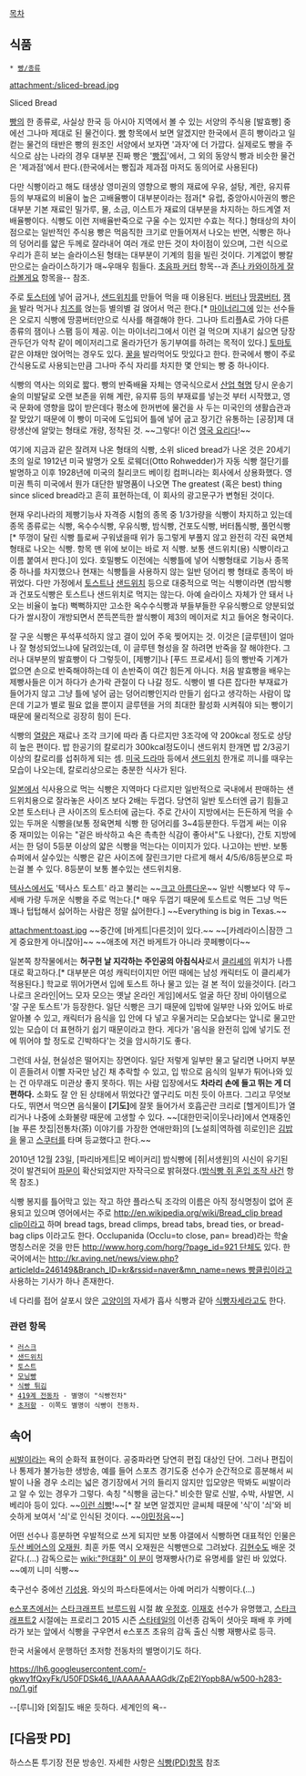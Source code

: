 [[목차]]
== 식품 ==
 * [[빵/종류]]

attachment:/sliced-bread.jpg

Sliced Bread

[[빵]]의 한 종류로, 사실상 한국 등 아시아 지역에서 볼 수 있는 서양의 주식용 [발효빵] 중에선 그나마 제대로 된 물건이다. [[빵]] 항목에서 보면 알겠지만 한국에서 흔히 빵이라고 일컫는 물건의 태반은 빵의 원조인 서양에서 보자면 '과자'에 더 가깝다. 실제로도 빵을 주식으로 삼는 나라의 경우 대부분 진짜 빵은 '[[빵집]]'에서, 그 외의 동양식 빵과 비슷한 물건은 '제과점'에서 판다.(한국에서는 빵집과 제과점 마저도 동의어로 사용된다)

다만 식빵이라고 해도 태생상 영미권의 영향으로 빵의 재료에 우유, 설탕, 계란, 유지류 등의 부재료의 비율이 높은 고배율빵이 대부분이라는 점과[* 유럽, 중앙아시아권의 빵은 대부분 기본 재료인 밀가루, 물, 소금, 이스트가 재료의 대부분을 차지하는 하드계열 저배율빵이다. 식빵도 이런 저배율반죽으로 구울 수는 있지만 수효는 적다.] 형태상의 차이점으로는 일반적인 주식용 빵은 먹음직한 크기로 만들어져서 나오는 반면, 식빵은 하나의 덩어리를 얇은 두께로 잘라내어 여러 개로 만든 것이 차이점이 있으며, 그런 식으로 우리가 흔히 보는 슬라이스된 형태는 대부분이 기계의 힘을 빌린 것이다. 기계없이 빵칼만으로는 슬라이스하기가 매~우매우 힘들다. [[초음파 커터]] 항목--과 [[존나 카와이하게 잘라볼게요]] 항목을-- 참조.

주로 [[토스터]]에 넣어 굽거나, [[샌드위치]]를 만들어 먹을 때 이용된다. [[버터]]나 [[땅콩버터]], [[잼]]을 발라 먹거나 [[치즈]]를 얹는등 별의별 걸 얹어서 먹곤 한다.[* [[마이너리그]]에 있는 선수들은 오로지 식빵에 땅콩버터만으로 식사를 해결해야 한다. 그나마 트리플A로 가야 다른 종류의 잼이나 스팸 등이 제공. 이는 마이너리그에서 이런 걸 먹으며 지내기 싫으면 당장 관두던가 악착 같이 메이저리그로 올라가던가 동기부여를 하려는 목적이 있다.] [[토마토]] 같은 야채만 얹어먹는 경우도 있다. [[꿀]]을 발라먹어도 맛있다고 한다. 한국에서 빵이 주로 간식용도로 사용되는만큼 그나마 주식 자리를 차지한 몇 안되는 빵 중 하나이다.

식빵의 역사는 의외로 짧다. 빵의 반죽배율 자체는 영국식으로서 [[산업 혁명]] 당시 운송기술의 미발달로 오랜 보존을 위해 계란, 유지류 등의 부재료를 넣는것 부터 시작했고, 영국 문화에 영향을 많이 받은데다 평소에 한꺼번에 물건을 사 두는 미국인의 생활습관과 잘 맞았기 때문에 이 빵이 미국에 도입되어 틀에 넣어 굽고 장기간 유통하는 [공장]제 대량생산에 알맞는 형태로 개량, 정착된 것. ~~그렇다! 이건 [[영국 요리]]다!~~

여기에 지금과 같은 잘려져 나온 형태의 식빵, 소위 sliced bread가 나온 것은 20세기 초의 일로 1912년 미국 발명가 오토 로웨더(Otto Rohwedder)가 자동 식빵 절단기를 발명하고 이후 1928년에 미국의 칠리코드 베이킹 컴퍼니라는 회사에서 상용화했다. 영미권 특히 미국에서 뭔가 대단한 발명품이 나오면 The greatest (혹은 best) thing since sliced bread라고 흔히 표현하는데, 이 회사의 광고문구가 변형된 것이다.

현재 우리나라의 제빵기능사 자격증 시험의 종목 중 1/3가량을 식빵이 차지하고 있는데 종목 종류로는 식빵, 옥수수식빵, 우유식빵, 밤식빵, 건포도식빵, 버터톱식빵, 풀먼식빵[* 뚜껑이 달린 식빵 틀로써 구워냈을때 위가 둥그렇게 부풀지 않고 완전히 각진 육면체 형태로 나오는 식빵. 항목 맨 위에 보이는 바로 저 식빵. 보통 샌드위치(용) 식빵이라고 이름 붙여서 판다.]이 있다. 호밀빵도 이전에는 식빵틀에 넣어 식빵형태로 기능사 종목 중 하나를 차지했으나 현재는 식빵틀을 사용하지 않는 일반 덩어리 빵 형태로 종목이 바뀌었다. 다만 가정에서 [[토스트]]나 [[샌드위치]] 등으로 대중적으로 먹는 식빵이라면 (밤식빵과 건포도식빵은 토스트나 샌드위치로 먹지는 않는다. 아예 슬라이스 자체가 안 돼서 나오는 비율이 높다) 뻑뻑하지만 고소한 옥수수식빵과 부들부들한 우유식빵으로 양분되었다가 쌀시장이 개방되면서 쫀득쫀득한 쌀식빵이 제3의 메이저로 치고 들어온 형국이다.

잘 구운 식빵은 푸석푸석하지 않고 결이 있어 주욱 찢어지는 것. 이것은 [글루텐]이 얼마나 잘 형성되었느냐에 달려있는데, 이 글루텐 형성을 잘 하려면 반죽을 잘 해야한다. 그러나 대부분의 발효빵이 다 그렇듯이, [제빵기]나 [푸드 프로세서] 등의 빵반죽 기계가 없으면 손으로 반죽해야하는데 이 손반죽이 여간 힘든게 아니다. 처음 발효빵을 배우는 제빵사들은 이거 하다가 손가락 관절이 다 나갈 정도. 식빵이 별 다른 잡다한 부재료가 들어가지 않고 그냥 틀에 넣어 굽는 덩어리빵인지라 만들기 쉽다고 생각하는 사람이 많은데 기교가 별로 필요 없을 뿐이지 글루텐을 거의 최대한 활성화 시켜줘야 되는 빵이기 때문에 물리적으로 굉장히 힘이 든다. 

식빵의 [[열량]]은 재료나 조각 크기에 따라 좀 다르지만  3조각에 약 200kcal 정도로 상당히 높은 편이다. 밥 한공기의 칼로리가 300kcal정도이니 샌드위치 한개면 밥 2/3공기 이상의 칼로리를 섭취하게 되는 셈. [[미국 드라마]] 등에서 [[샌드위치]] 한개로 끼니를 때우는 모습이 나오는데, 칼로리상으로는 충분한 식사가 된다.

[[일본]]에서 식사용으로 먹는 식빵은 지역마다 다르지만 일반적으로 국내에서 판매하는 샌드위치용으로 잘라놓은 사이즈 보다 2배는 두껍다. 당연히 일반 토스터엔 굽기 힘들고 오븐 토스터나 큰 사이즈의 토스터에 굽는다. 주로 간사이 지방에서는 든든하게 먹을 수 있는 두꺼운 식빵을(보통 정육면체 식빵 한 덩어리를 3~4등분한다. 두껍게 써는 이유 중 재미있는 이유는 "겉은 바삭하고 속은 촉촉한 식감이 좋아서"도 나왔다), 간토 지방에서는 한 덩이 5등분 이상의 얇은 식빵을 먹는다는 이미지가 있다. 나고야는 반반. 보통 슈퍼에서 살수있는 식빵은 같은 사이즈에 잘린크기만 다르게 해서 4/5/6/8등분으로 파는걸 볼 수 있다. 8등분이 보통 볼수있는 샌드위치용.

[[텍사스]]에서도 '텍사스 토스트' 라고 불리는 ~~[[크고 아름다운]]~~ 일반 식빵보다 약 두~세배 가량 두꺼운 식빵을 주로 먹는다.[* 매우 두껍기 때문에 토스트로 먹든 그냥 먹든 꽤나 텁텁해서 싫어하는 사람은 정말 싫어한다.] ~~Everything is big in Texas.~~

attachment:toast.jpg
~~중간에 [바게트|다른것]이 있다.~~ ~~[카레라이스|잠깐 그게 중요한게 아니잖아]~~ ~~애초에 저건 바게트가 아니라 콧페빵이다~~

일본쪽 창작물에서는 '''허구헌 날 지각하는 주인공의 아침식사'''로서 [[클리셰]]의 위치가 나름대로 확고하다.[* 대부분은 여성 캐릭터이지만 어떤 때에는 남성 캐릭터도 이 클리셰가 적용된다.] 학교로 뛰어가면서 입에 토스트 하나 물고 있는 걸 본 적이 있을것이다. [라그나로크 온라인|어느 모자 모으는 옛날 온라인 게임]에서도 얼굴 하단 장비 아이템으로 '잘 구운 토스트'가 등장한다. 
일단 식빵은 크기 때문에 입밖에 일부만 나와 있어도 바로 알아볼 수 있고, 캐릭터가 음식을 입 안에 다 넣고 우물거리는 모습보다는 앞니로 물고만 있는 모습이 더 표현하기 쉽기 때문이라고 한다. 게다가 '음식을 완전히 입에 넣기도 전에 뛰어야 할 정도로 긴박하다'는 것을 암시하기도 좋다.

그런데 사실, 현실성은 떨어지는 장면이다. 일단 저렇게 일부만 물고 달리면 나머지 부분이 흔들려서 이빨 자국만 남긴 채 추락할 수 있고, 입 밖으로 음식의 일부가 튀어나와 있는 건 아무래도 미관상 좋지 못하다. 뛰는 사람 입장에서도 '''차라리 손에 들고 뛰는 게 더 편하다.''' 소화도 잘 안 된 상태에서 뛰었다간 옆구리도 미친 듯이 아프다. 그리고 무엇보다도, 뛰면서 먹으면 음식물이 '''[기도]'''에 잘못 들어가서 호흡곤란 크리로 [헬게이트]가 열리거나 나중에 소화불량 때문에 고생할 수 있다. ~~[대한민국|이웃나라]에서 연재중인 [늘 푸른 찻집|전통차(茶) 이야기를 가장한 연애만화]의 [노설희|역하렘 히로인]은 [[김밥]]을 물고 [[스쿠터]]를 타며 등교했다고 한다.~~

2010년 12월 23일, [파리바게트|모 베이커리] 밤식빵에 [쥐|서생원]의 시신이 유기된 것이 발견되어 [[파문]]이 확산되었지만 자작극으로 밝혀졌다.([[밤식빵 쥐 혼입 조작 사건]] 항목 참조.)

식빵 봉지를 틀어막고 있는 작고 하얀 플라스틱 조각의 이름은 아직 정식명칭이 없어 혼용되고 있으며 영어에서는 주로 [[http://en.wikipedia.org/wiki/Bread_clip bread clip]]이라고 하며 bread tags, bread climps, bread tabs, bread ties, or bread-bag clips 이라고도 한다.  Occlupanida (Occlu=to close, pan= bread)라는 학술 명칭스러운 것을 만든 [[http://www.horg.com/horg/?page_id=921 단체]]도 있다. 한국어에서는 [[http://kr.aving.net/news/view.php?articleId=246149&Branch_ID=kr&rssid=naver&mn_name=news 빵클립]]이라고 사용하는 기사가 하나 존재한다. 

네 다리를 접어 살포시 앉은 [[고양이]]의 자세가 흡사 식빵과 같아 [[식빵자세]]라고도 한다.

=== 관련 항목 ===
 * [[러스크]]
 * [[샌드위치]]
 * [[토스트]] 
 * [[모닝빵]]
 * [[식빵 튀김]]
 * [[419계 전동차]] - 별명이 "식빵전차"
 * [[초저항]] - 이쪽도 별명이 식빵이 전동차.

== 속어 ==
[[씨발]]이라는 욕의 순화적 표현이다. 공중파라면 당연히 편집 대상인 단어. 그러나 편집이나 통제가 불가능한 생방송, 예를 들어 스포츠 경기도중 선수가 순간적으로 흥분해서 씨발이 나올 경우 소리는 넓은 경기장에서 거의 들리지 않지만 입모양은 딱봐도 씨발이라고 알 수 있는 경우가 그렇다. 속칭 "식빵을 굽는다." 비슷한 말로 신발, 수박, 사발면, 시베리아 등이 있다. ~~[http://newslibrary.naver.com/viewer/index.nhn?articleId=1985040500209204019&edtNo=2&printCount=1&publishDate=1985-04-05&officeId=00020&pageNo=4&printNo=19540&publishType=00020 이런 싀빵]!~~[* 잘 보면 알겠지만 글씨체 때문에 '식'이 '싀'와 비슷하게 보여서 '싀'로 인식된 것이다. ~~[[야민정음]]~~]

어떤 선수나 흥분하면 우발적으로 쓰게 되지만 보통 야갤에서 식빵하면 대표적인 인물은 [[두산 베어스]]의 [[오재원]]. 최훈 카툰 역시 오재원은 식빵맨으로 그려놨다. [[김현수]]도 배운 것 같다.(...) 감독으로는 [[wiki:"한대화" 이 분]]이 명재빵사(?)로 유명세를 알린 바 있었다. ~~예끼 니미 식빵~~

축구선수 중에선 [[기성용]]. 와싯의 파스타툰에서는 아예 머리가 식빵이다.(...)

[[e스포츠]]에서는 [[스타크래프트]] [[브루드워]] 시절 故 [[우정호]]. [[이재호]] 선수가 유명했고, [[스타크래프트2]] 시절에는 프로리그 2015 시즌 [[스타테일]]의 이선종 감독이 셧아웃 패배 후 카메라가 보는 앞에서 식빵을 구우면서 e스포츠 초유의 감독 출신 식빵 재빵사로 등극.
 
한국 서울에서 운행하던 초저항 전동차의 별명이기도 하다.

https://lh6.googleusercontent.com/-gkwy1fQxyFk/U50FDSk46_I/AAAAAAAAGdk/ZpE2IYopb8A/w500-h283-no/1.gif

{{{#!html 
<img src=http://i1.ruliweb.daumcdn.net/uf/image/U01/ruliweb/53BC853E383F560011>
}}}

--[루니]와 [외질]도 배운 듯하다. 세계인의 욕--

== [다음팟 PD] ==
하스스톤 투기장 전문 방송인. 자세한 사항은 [[식빵(PD)]]항목 참조
